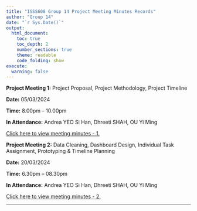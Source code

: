 ```yaml
---
title: "ISSS608 Group 14 Project Meeting Minutes Records"
author: "Group 14"
date: "`r Sys.Date()`"
output:
  html_document:
    toc: true
    toc_depth: 2
    number_sections: true
    theme: readable
    code_folding: show
execute: 
  warning: false
---
```


**Project Meeting 1:** Project Proposal, Project Methodology, Project Timeline

**Date:** 05/03/2024

**Time:** 8.00pm -- 10.00pm

**In Attendance:** Andrea YEO Si Han, Dhreeti SHAH, OU Yi Ming

[Click here to view meeting minutes - 1.](meeting1.qmd)

**Project Meeting 2:** Data Cleaning, Dashboard Design, Individual Task Assignment, Prototyping & Timeline Planning

**Date:** 20/03/2024

**Time:** 6.30pm -- 08.30pm

**In Attendance:** Andrea YEO Si Han, Dhreeti SHAH, OU Yi Ming

[Click here to view meeting minutes - 2.](meeting2.qmd)

------------------------------------------------------------------------
